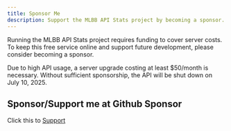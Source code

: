 ```yaml
---
title: Sponsor Me
description: Support the MLBB API Stats project by becoming a sponsor.
---
```


Running the MLBB API Stats project requires funding to cover server costs. To keep this free service online and support future development, please consider becoming a sponsor.

<Note title="Important" type="danger">
  Due to high API usage, a server upgrade costing at least $50/month is necessary. Without sufficient sponsorship, the API will be shut down on July 10, 2025.
</Note>

## Sponsor/Support me at Github Sponsor

Click this to [Support](https://github.com/sponsors/ridwaanhall)
